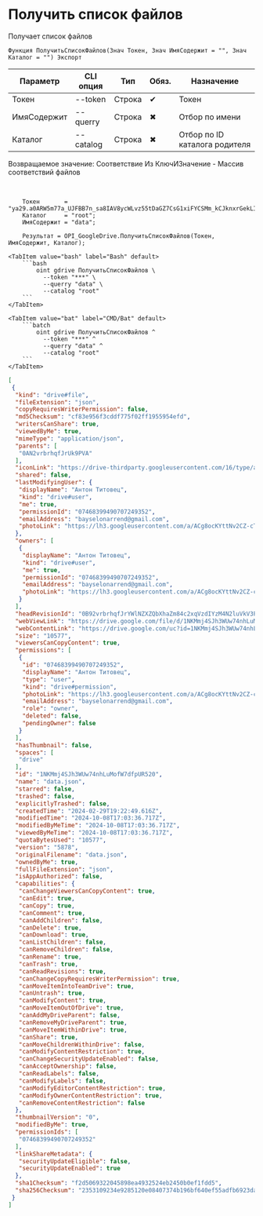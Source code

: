 ﻿---
sidebar_position: 3
---


# Получить список файлов
 Получает список файлов



`Функция ПолучитьСписокФайлов(Знач Токен, Знач ИмяСодержит = "", Знач Каталог = "") Экспорт`

  | Параметр | CLI опция | Тип | Обяз. | Назначение |
  |-|-|-|-|-|
  | Токен | --token | Строка | &#x2714; | Токен |
  | ИмяСодержит | --querry | Строка | &#x2716; | Отбор по имени |
  | Каталог | --catalog | Строка | &#x2716; | Отбор по ID каталога родителя |

  
  Возвращаемое значение:   Соответствие Из КлючИЗначение - Массив соответствий файлов

<br/>




```bsl title="Пример использования для 1С:Предприятие/OneScript"
    Токен       = "ya29.a0ARW5m77a_UJFBB7n_sa8IAV8ycWLvz55tDaGZ7CsG1xiFYCSMm_kCJknxrGekLItp4p6eF054EBz7apAKFGnuUYhTJMy2lu6N7NTFAvHM...";
    Каталог     = "root";
    ИмяСодержит = "data";

    Результат = OPI_GoogleDrive.ПолучитьСписокФайлов(Токен, ИмяСодержит, Каталог);
```
    

 <Tabs>
  
    <TabItem value="bash" label="Bash" default>
        ```bash
            oint gdrive ПолучитьСписокФайлов \
              --token "***" \
              --querry "data" \
              --catalog "root"
        ```
    </TabItem>
  
    <TabItem value="bat" label="CMD/Bat" default>
        ```batch
            oint gdrive ПолучитьСписокФайлов ^
              --token "***" ^
              --querry "data" ^
              --catalog "root"
        ```
    </TabItem>
</Tabs>


```json title="Результат"
[
 {
  "kind": "drive#file",
  "fileExtension": "json",
  "copyRequiresWriterPermission": false,
  "md5Checksum": "cf83e956f3cddf775f02ff1955954efd",
  "writersCanShare": true,
  "viewedByMe": true,
  "mimeType": "application/json",
  "parents": [
   "0AN2vrbrhqfJrUk9PVA"
  ],
  "iconLink": "https://drive-thirdparty.googleusercontent.com/16/type/application/json",
  "shared": false,
  "lastModifyingUser": {
   "displayName": "Антон Титовец",
   "kind": "drive#user",
   "me": true,
   "permissionId": "07468399490707249352",
   "emailAddress": "bayselonarrend@gmail.com",
   "photoLink": "https://lh3.googleusercontent.com/a/ACg8ocKYttNv2CZ-cTTuE90Zmht_PwnGc0YnjM1IUllXsTVORfZFVPU=s64"
  },
  "owners": [
   {
    "displayName": "Антон Титовец",
    "kind": "drive#user",
    "me": true,
    "permissionId": "07468399490707249352",
    "emailAddress": "bayselonarrend@gmail.com",
    "photoLink": "https://lh3.googleusercontent.com/a/ACg8ocKYttNv2CZ-cTTuE90Zmht_PwnGc0YnjM1IUllXsTVORfZFVPU=s64"
   }
  ],
  "headRevisionId": "0B92vrbrhqfJrYWlNZXZQbXhaZm84c2xqVzdIYzM4N2luVkV3PQ",
  "webViewLink": "https://drive.google.com/file/d/1NKMmj4SJh3WUw74nhLuMofW7dfpUR520/view?usp=drivesdk",
  "webContentLink": "https://drive.google.com/uc?id=1NKMmj4SJh3WUw74nhLuMofW7dfpUR520&export=download",
  "size": "10577",
  "viewersCanCopyContent": true,
  "permissions": [
   {
    "id": "07468399490707249352",
    "displayName": "Антон Титовец",
    "type": "user",
    "kind": "drive#permission",
    "photoLink": "https://lh3.googleusercontent.com/a/ACg8ocKYttNv2CZ-cTTuE90Zmht_PwnGc0YnjM1IUllXsTVORfZFVPU=s64",
    "emailAddress": "bayselonarrend@gmail.com",
    "role": "owner",
    "deleted": false,
    "pendingOwner": false
   }
  ],
  "hasThumbnail": false,
  "spaces": [
   "drive"
  ],
  "id": "1NKMmj4SJh3WUw74nhLuMofW7dfpUR520",
  "name": "data.json",
  "starred": false,
  "trashed": false,
  "explicitlyTrashed": false,
  "createdTime": "2024-02-29T19:22:49.616Z",
  "modifiedTime": "2024-10-08T17:03:36.717Z",
  "modifiedByMeTime": "2024-10-08T17:03:36.717Z",
  "viewedByMeTime": "2024-10-08T17:03:36.717Z",
  "quotaBytesUsed": "10577",
  "version": "5878",
  "originalFilename": "data.json",
  "ownedByMe": true,
  "fullFileExtension": "json",
  "isAppAuthorized": false,
  "capabilities": {
   "canChangeViewersCanCopyContent": true,
   "canEdit": true,
   "canCopy": true,
   "canComment": true,
   "canAddChildren": false,
   "canDelete": true,
   "canDownload": true,
   "canListChildren": false,
   "canRemoveChildren": false,
   "canRename": true,
   "canTrash": true,
   "canReadRevisions": true,
   "canChangeCopyRequiresWriterPermission": true,
   "canMoveItemIntoTeamDrive": true,
   "canUntrash": true,
   "canModifyContent": true,
   "canMoveItemOutOfDrive": true,
   "canAddMyDriveParent": false,
   "canRemoveMyDriveParent": true,
   "canMoveItemWithinDrive": true,
   "canShare": true,
   "canMoveChildrenWithinDrive": false,
   "canModifyContentRestriction": true,
   "canChangeSecurityUpdateEnabled": false,
   "canAcceptOwnership": false,
   "canReadLabels": false,
   "canModifyLabels": false,
   "canModifyEditorContentRestriction": true,
   "canModifyOwnerContentRestriction": true,
   "canRemoveContentRestriction": false
  },
  "thumbnailVersion": "0",
  "modifiedByMe": true,
  "permissionIds": [
   "07468399490707249352"
  ],
  "linkShareMetadata": {
   "securityUpdateEligible": false,
   "securityUpdateEnabled": true
  },
  "sha1Checksum": "f2d5069322045898ea4932524eb2450b0ef1fdd5",
  "sha256Checksum": "2353109234e9285120e08407374b196bf640ef55adfb6923da467a52d9b28084"
 }
]
```
